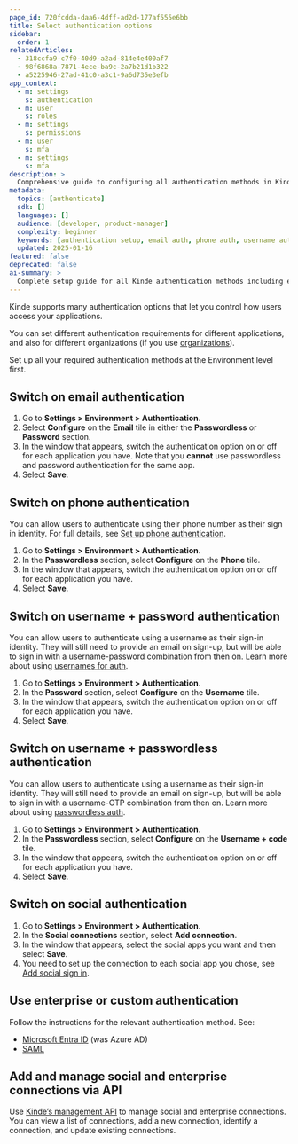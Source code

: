 ```yaml
---
page_id: 720fcdda-daa6-4dff-ad2d-177af555e6bb
title: Select authentication options
sidebar:
  order: 1
relatedArticles:
  - 318ccfa9-c7f0-40d9-a2ad-814e4e400af7
  - 98f6868a-7871-4ece-ba9c-2a7b21d1b322
  - a5225946-27ad-41c0-a3c1-9a6d735e3efb
app_context:
  - m: settings
    s: authentication
  - m: user
    s: roles
  - m: settings
    s: permissions
  - m: user
    s: mfa
  - m: settings
    s: mfa
description: >
  Comprehensive guide to configuring all authentication methods in Kinde including email, phone, username, social, and enterprise connections.
metadata:
  topics: [authenticate]
  sdk: []
  languages: []
  audience: [developer, product-manager]
  complexity: beginner
  keywords: [authentication setup, email auth, phone auth, username auth, social auth, enterprise auth, SAML, OAuth]
  updated: 2025-01-16
featured: false
deprecated: false
ai-summary: >
  Complete setup guide for all Kinde authentication methods including email, phone, username, social, and enterprise connections with step-by-step instructions.
---
```


Kinde supports many authentication options that let you control how users access your applications.

You can set different authentication requirements for different applications, and also for different organizations (if you use [organizations](/build/organizations/add-and-manage-organizations/)).

Set up all your required authentication methods at the Environment level first.

## Switch on **email authentication**

1. Go to **Settings > Environment > Authentication**.
2. Select **Configure** on the **Email** tile in either the **Passwordless** or **Password** section.
3. In the window that appears, switch the authentication option on or off for each application you have. Note that you **cannot** use passwordless and password authentication for the same app.
4. Select **Save**.

## Switch on phone authentication

You can allow users to authenticate using their phone number as their sign in identity. For full details, see [Set up phone authentication](/authenticate/authentication-methods/phone-authentication/).

1. Go to **Settings > Environment > Authentication**.
2. In the **Passwordless** section, select **Configure** on the **Phone** tile.
3. In the window that appears, switch the authentication option on or off for each application you have.
4. Select **Save**.

## Switch on username + password authentication

You can allow users to authenticate using a username as their sign-in identity. They will still need to provide an email on sign-up, but will be able to sign in with a username-password combination from then on. Learn more about using [usernames for auth](/authenticate/authentication-methods/username-authentication/).

1. Go to **Settings > Environment > Authentication**.
2. In the **Password** section, select **Configure** on the **Username** tile.
3. In the window that appears, switch the authentication option on or off for each application you have.
4. Select **Save**.

## Switch on username + passwordless authentication

You can allow users to authenticate using a username as their sign-in identity. They will still need to provide an email on sign-up, but will be able to sign in with a username-OTP combination from then on. Learn more about using [passwordless auth](/authenticate/authentication-methods/passwordless-authentication/).

1. Go to **Settings > Environment > Authentication**.
2. In the **Passwordless** section, select **Configure** on the **Username + code** tile.
3. In the window that appears, switch the authentication option on or off for each application you have.
4. Select **Save**.

## Switch on **social authentication**

1. Go to **Settings > Environment > Authentication**.
2. In the **Social connections** section, select **Add connection**.
3. In the window that appears, select the social apps you want and then select **Save**.
4. You need to set up the connection to each social app you chose, see [Add social sign in](/authenticate/social-sign-in/add-social-sign-in/).

## Use enterprise or custom authentication

Follow the instructions for the relevant authentication method. See:

- [Microsoft Entra ID](/authenticate/enterprise-connections/azure/) (was Azure AD)
- [SAML](/authenticate/enterprise-connections/custom-saml/)

## Add and manage social and enterprise connections via API

Use [Kinde’s management API](/kinde-apis/management#tag/connections) to manage social and enterprise connections. You can view a list of connections, add a new connection, identify a connection, and update existing connections.
